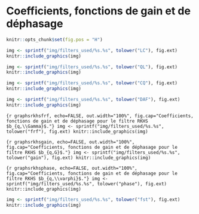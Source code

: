 \newpage
# Coefficients, fonctions de gain et de déphasage {#an-graphs}

```r
knitr::opts_chunk$set(fig.pos = "H")
```

```r
img <- sprintf("img/filters_used/%s.%s", tolower("LC"), fig.ext)
knitr::include_graphics(img)
```

```r
img <- sprintf("img/filters_used/%s.%s", tolower("QL"), fig.ext)
knitr::include_graphics(img)
```


```r
img <- sprintf("img/filters_used/%s.%s", tolower("CQ"), fig.ext)
knitr::include_graphics(img)
```

```r
img <- sprintf("img/filters_used/%s.%s", tolower("DAF"), fig.ext)
knitr::include_graphics(img)
```

```{r graphsrkhsfrf, echo=FALSE, out.width="100%", fig.cap="Coefficients, fonctions de gain et de déphasage pour le filtre RKHS $b_{q,\\Gamma}$."}
img <- sprintf("img/filters_used/%s.%s", tolower("frf"), fig.ext)
knitr::include_graphics(img)
```


```{r graphsrkhsgain, echo=FALSE, out.width="100%", fig.cap="Coefficients, fonctions de gain et de déphasage pour le filtre RKHS $b_{q,G}$."}
img <- sprintf("img/filters_used/%s.%s", tolower("gain"), fig.ext)
knitr::include_graphics(img)
```



```{r graphsrkhsphase, echo=FALSE, out.width="100%", fig.cap="Coefficients, fonctions de gain et de déphasage pour le filtre RKHS $b_{q,\\varphi}$."}
img <- sprintf("img/filters_used/%s.%s", tolower("phase"), fig.ext)
knitr::include_graphics(img)
```


```r
img <- sprintf("img/filters_used/%s.%s", tolower("fst"), fig.ext)
knitr::include_graphics(img)
```


